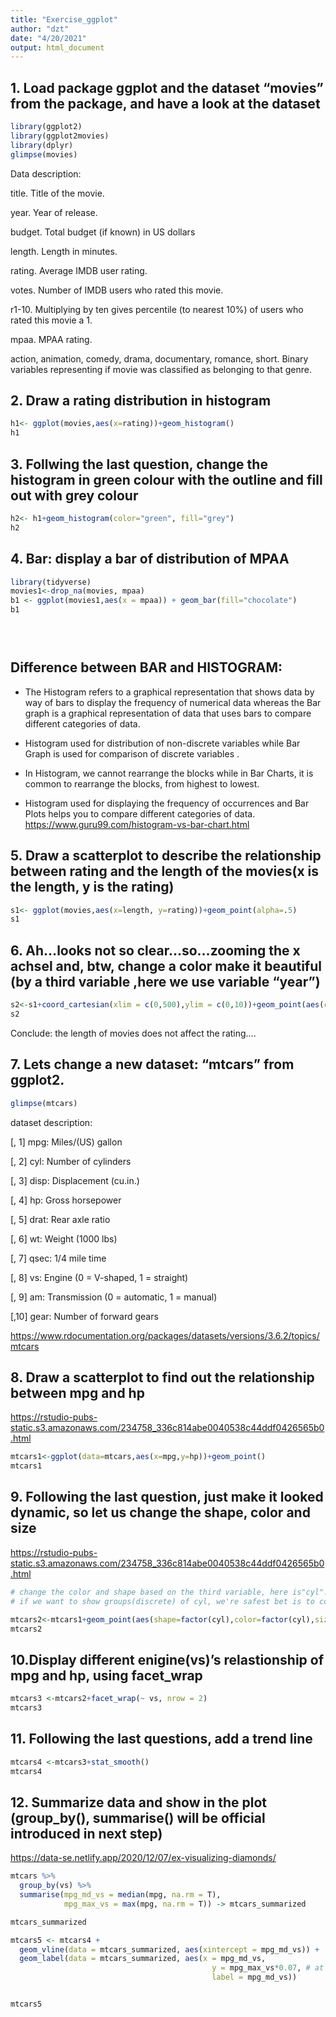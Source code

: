 ```yaml
---
title: "Exercise_ggplot"
author: "dzt"
date: "4/20/2021"
output: html_document
---
```


## 1. Load package ggplot and the dataset "movies" from the package, and have a look at the dataset

```r
library(ggplot2)
library(ggplot2movies)
library(dplyr)
glimpse(movies)
```
Data description:

title. Title of the movie.

year. Year of release.

budget. Total budget (if known) in US dollars

length. Length in minutes.

rating. Average IMDB user rating.

votes. Number of IMDB users who rated this movie.

r1-10. Multiplying by ten gives percentile (to nearest 10\%) of users who rated this movie a 1.

mpaa. MPAA rating.

action, animation, comedy, drama, documentary, romance, short. Binary variables representing if movie was classified as belonging to that genre.


## 2. Draw a rating distribution in histogram
```r

h1<- ggplot(movies,aes(x=rating))+geom_histogram()
h1
```



## 3.  Follwing the last question, change the histogram in green colour with the outline and fill out with grey colour
```r

h2<- h1+geom_histogram(color="green", fill="grey")
h2
```

## 4.  Bar: display a bar of distribution of MPAA

```r
library(tidyverse)
movies1<-drop_na(movies, mpaa)
b1 <- ggplot(movies1,aes(x = mpaa)) + geom_bar(fill="chocolate") 
b1


 
```





##   Difference between BAR and HISTOGRAM:


- The Histogram refers to a graphical representation that shows data by way of bars to display the frequency of numerical data whereas the Bar graph is a graphical representation of data that uses bars to compare different categories of data.


- Histogram used for distribution of non-discrete variables while Bar Graph is used for comparison of discrete variables .

- In Histogram, we cannot rearrange the blocks while in Bar Charts, it is common to rearrange the blocks, from highest to lowest.

- Histogram used for displaying the frequency of occurrences and Bar Plots helps you to compare different categories of data.
<https://www.guru99.com/histogram-vs-bar-chart.html>






## 5. Draw a scatterplot to describe the relationship between rating and the length of the movies(x is the length, y is the rating)
```r
s1<- ggplot(movies,aes(x=length, y=rating))+geom_point(alpha=.5)
s1
```






## 6.  Ah...looks not so clear...so...zooming the x achsel and, btw, change a color make it beautiful (by a third variable ,here we use variable "year")
```r
s2<-s1+coord_cartesian(xlim = c(0,500),ylim = c(0,10))+geom_point(aes(color=year))
s2
```

 Conclude: the length of movies does not affect the rating....


## 7. Lets change a new dataset: "mtcars" from ggplot2. 
```r
glimpse(mtcars)
```

dataset description: 

[, 1]	mpg:	Miles/(US) gallon

[, 2]	cyl:	Number of cylinders

[, 3]	disp:	Displacement (cu.in.)

[, 4]	hp:	Gross horsepower

[, 5]	drat:	Rear axle ratio

[, 6]	wt:	Weight (1000 lbs)

[, 7]	qsec:	1/4 mile time

[, 8]	vs:	Engine (0 = V-shaped, 1 = straight)

[, 9]	am:	Transmission (0 = automatic, 1 = manual)

[,10]	gear:	Number of forward gears

<https://www.rdocumentation.org/packages/datasets/versions/3.6.2/topics/mtcars>





## 8. Draw a scatterplot to find out the relationship between mpg and hp
<https://rstudio-pubs-static.s3.amazonaws.com/234758_336c814abe0040538c44ddf0426565b0.html>

```r
mtcars1<-ggplot(data=mtcars,aes(x=mpg,y=hp))+geom_point()
mtcars1
```



## 9. Following the last question, just make it looked dynamic, so let us change the shape, color and size
<https://rstudio-pubs-static.s3.amazonaws.com/234758_336c814abe0040538c44ddf0426565b0.html>

```r

# change the color and shape based on the third variable, here is"cyl". 
# if we want to show groups(discrete) of cyl, we're safest bet is to convert to factor, that is factor(cyl). if we wnat to show a constant change of color, than dont need factor()

mtcars2<-mtcars1+geom_point(aes(shape=factor(cyl),color=factor(cyl),size=8))
mtcars2
```

## 10.Display different enigine(vs)'s relastionship of mpg and hp, using facet_wrap
```r
mtcars3 <-mtcars2+facet_wrap(~ vs, nrow = 2)
mtcars3
```



## 11. Following the last questions, add a trend line 
```r
mtcars4 <-mtcars3+stat_smooth()
mtcars4
```




## 12. Summarize data and show in the plot (group_by(), summarise() will be official introduced in next step)
<https://data-se.netlify.app/2020/12/07/ex-visualizing-diamonds/>

```r

mtcars %>% 
  group_by(vs) %>% 
  summarise(mpg_md_vs = median(mpg, na.rm = T),
            mpg_max_vs = max(mpg, na.rm = T)) -> mtcars_summarized

mtcars_summarized
```

```r
mtcars5 <- mtcars4 + 
  geom_vline(data = mtcars_summarized, aes(xintercept = mpg_md_vs)) +
  geom_label(data = mtcars_summarized, aes(x = mpg_md_vs,
                                             y = mpg_max_vs*0.07, # at 7% height
                                             label = mpg_md_vs))


mtcars5
```

